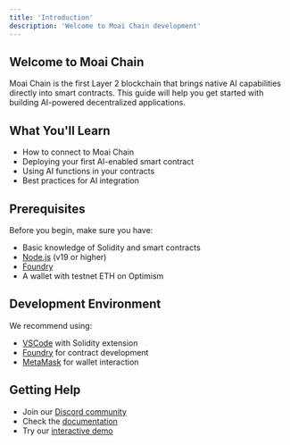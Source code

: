 ```yaml
---
title: 'Introduction'
description: 'Welcome to Moai Chain development'
---
```


## Welcome to Moai Chain

Moai Chain is the first Layer 2 blockchain that brings native AI capabilities directly into smart contracts. This guide will help you get started with building AI-powered decentralized applications.

## What You'll Learn

- How to connect to Moai Chain
- Deploying your first AI-enabled smart contract
- Using AI functions in your contracts
- Best practices for AI integration

## Prerequisites

Before you begin, make sure you have:

- Basic knowledge of Solidity and smart contracts
- [Node.js](https://nodejs.org/) (v19 or higher)
- [Foundry](https://book.getfoundry.sh/getting-started/installation)
- A wallet with testnet ETH on Optimism

## Development Environment

We recommend using:

- [VSCode](https://code.visualstudio.com/) with Solidity extension
- [Foundry](https://book.getfoundry.sh/) for contract development
- [MetaMask](https://metamask.io/) for wallet interaction

## Getting Help

- Join our [Discord community](https://discord.gg/moai)
- Check the [documentation](https://docs.moai.ltd)
- Try our [interactive demo](https://gekkon.moai.ltd) 